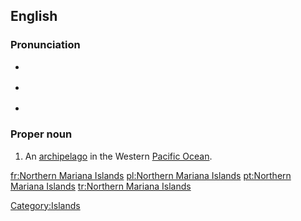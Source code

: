 ==English==
{{wikipedia}}
===Pronunciation===
* {{a|UK}} {{IPA|/ˈnɔː.ðən ˌmæɹ.iˈæn.ə ˈaɪ.ləndz/}}
* {{a|US}} {{IPA|/ˈnɔɹ.ðɚn ˌmɛɹ.iˈæn.ə ˈaɪ.ləndz/}}
* {{audio|en-us-Northern Mariana Islands.ogg|Audio (US)}}

===Proper noun===
{{en-proper noun|sg=[[Northern]] [[Mariana]] [[islands|Islands]]}}

#An [[archipelago]] in the Western [[Pacific Ocean]].

[[Category:Islands]]

[[fr:Northern Mariana Islands]]
[[pl:Northern Mariana Islands]]
[[pt:Northern Mariana Islands]]
[[tr:Northern Mariana Islands]]